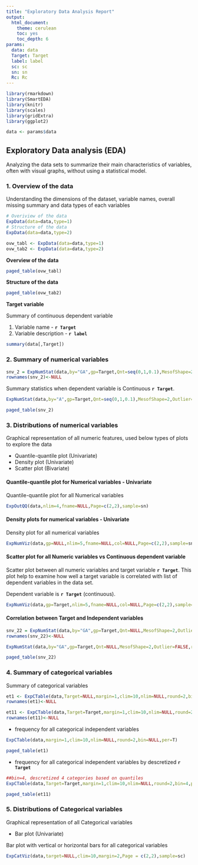 ```yaml
---
title: "Exploratory Data Analysis Report"
output:
  html_document: 
    theme: cerulean
    toc: yes
    toc_depth: 6
params:
  data: data
  Target: Target
  label: label
  sc: sc
  sn: sn
  Rc: Rc
---
```

  
```r
library(rmarkdown)
library(SmartEDA)
library(knitr)
library(scales)
library(gridExtra)
library(ggplot2)

data <- params$data

```
  
## Exploratory Data analysis (EDA)
Analyzing the data sets to summarize their main characteristics of variables, often with visual graphs, without using a statistical model. 

### 1. Overview of the data
Understanding the dimensions of the dataset, variable names, overall missing summary and data types of each variables


```r
# Overiview of the data
ExpData(data=data,type=1)
# Structure of the data
ExpData(data=data,type=2)
```

```r
ovw_tabl <- ExpData(data=data,type=1)
ovw_tab2 <- ExpData(data=data,type=2)
```

**Overview of the data**
```r
paged_table(ovw_tabl)
```

**Structure of the data**
```r
paged_table(ovw_tab2)
```

**Target variable**

Summary of continuous dependent variable

  1. Variable name - **`r Target `**
  2. Variable description - **`r label `**

```r
summary(data[,Target])
```

### 2. Summary of numerical variables

```r
snv_2 = ExpNumStat(data,by="GA",gp=Target,Qnt=seq(0,1,0.1),MesofShape=2,Outlier=TRUE,round=2)
rownames(snv_2)<-NULL
```

Summary statistics when dependent variable is Continuous **`r Target `**. 

```r
ExpNumStat(data,by="A",gp=Target,Qnt=seq(0,1,0.1),MesofShape=2,Outlier=TRUE,round=2)
```

```r
paged_table(snv_2)
```

### 3. Distributions of numerical variables
Graphical representation of all numeric features, used below types of plots to explore the data

  * Quantile-quantile plot (Univariate)
  * Density plot (Univariate)
  * Scatter plot (Bivariate)

#### Quantile-quantile plot for Numerical variables - Univariate  
Quantile-quantile plot for all Numerical variables

```r
ExpOutQQ(data,nlim=4,fname=NULL,Page=c(2,2),sample=sn)
```
    
#### Density plots for numerical variables - Univariate
Density plot for all numerical variables

```r
ExpNumViz(data,gp=NULL,nlim=5,fname=NULL,col=NULL,Page=c(2,2),sample=sn)
```

#### Scatter plot for all Numeric variables vs Continuous dependent variable
Scatter plot between all numeric variables and target variable **`r Target `**.
This plot help to examine how well a target variable is correlated with list of dependent variables in the data set.

Dependent variable is **`r Target `** (continuous). 

```r
ExpNumViz(data,gp=Target,nlim=5,fname=NULL,col=NULL,Page=c(2,2),sample=sn)
```

#### Correlation between Target and Independent variables
```r
snv_22 = ExpNumStat(data,by="GA",gp=Target,Qnt=NULL,MesofShape=2,Outlier=FALSE,round=2,dcast=T,val="cor")
rownames(snv_22)<-NULL

```

```r
ExpNumStat(data,by="GA",gp=Target,Qnt=NULL,MesofShape=2,Outlier=FALSE,round=2,dcast=T,val="cor")
```

```r
paged_table(snv_22)
```

### 4. Summary of categorical variables
Summary of categorical variables

```r
et1 <- ExpCTable(data,Target=NULL,margin=1,clim=10,nlim=NULL,round=2,bin=NULL,per=T)
rownames(et1)<-NULL
```

```r
et11 <- ExpCTable(data,Target=Target,margin=1,clim=10,nlim=NULL,round=2,bin=4,per=T)
rownames(et11)<-NULL
```
  * frequency for all categorical independent variables

```r
ExpCTable(data,margin=1,clim=10,nlim=NULL,round=2,bin=NULL,per=T)
```

```r
paged_table(et1)
```

 * frequency for all categorical independent variables by descretized **`r Target `**

```r
##bin=4, descretized 4 categories based on quantiles
ExpCTable(data,Target=Target,margin=1,clim=10,nlim=NULL,round=2,bin=4,per=T)
```

```r
paged_table(et11)
```

### 5. Distributions of Categorical variables
Graphical representation of all Categorical variables

  * Bar plot (Univariate)
 
Bar plot with vertical or horizontal bars for all categorical variables

```r
ExpCatViz(data,target=NULL,clim=10,margin=2,Page = c(2,2),sample=sc)
```
